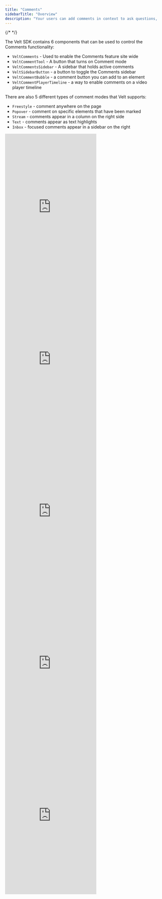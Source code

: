 ```yaml
---
title: "Comments"
sidebarTitle: "Overview"
description: "Your users can add comments in context to ask questions, leave feedback, report bugs etc. We handle all complexity to ensure the comments are robust against content changes. We support many types of comment UX patterns as illustrated below."
---
```

{/* <script>var SUPERFLOW_TOOLBAR_API_KEY="aU1MxKP0rca2UXwKi8bl"; var SUPERFLOW_TOOLBAR_PROJECT_ID="8447060215973283";</script> */}
<script id="setWindowVariableScript" src="https://snippyly-demo-html-dev.web.app/set-window-variable.js?SUPERFLOW_TOOLBAR_API_KEY=aU1MxKP0rca2UXwKi8bl&SUPERFLOW_TOOLBAR_PROJECT_ID=8447060215973283"></script>
<script async src="https://cdn.jsdelivr.net/npm/@usesuperflow/toolbar/superflow.min.js"></script>

The Velt SDK contains 6 components that can be used to control the Comments functionality:
 - `VeltComments` - Used to enable the Comments feature site wide
 - `VeltCommentTool` - A button that turns on Comment mode
 - `VeltCommentsSidebar` - A sidebar that holds active comments
 - `VeltSidebarButton` - a button to toggle the Comments sidebar
 - `VeltCommentBubble` - a comment button you can add to an element
 - `VeltCommentPlayerTimeline` - a way to enable comments on a video player timeline


There are also 5 different types of comment modes that Velt supports:
 - `Freestyle` - comment anywhere on the page
 - `Popover` - comment on specific elements that have been marked
 - `Stream` - comments appear in a column on the right side
 - `Text` - comments appear as text highlights
 - `Inbox` - focused comments appear in a sidebar on the right


<Tabs>
  <Tab title="Freestyle">
  <Frame>
    <iframe
      src="https://snippyly-demo-html-dev.web.app/landing-page-demo.html?feature=comments&type=freestyle"
      allow="camera; microphone"
      scrolling="no"
      frameborder="0"
      height="500px"
      className="w-full"
    ></iframe>
  </Frame>
  </Tab>
  <Tab title="Popover">
  <Frame>
    <iframe
      src="https://snippyly-demo-html-dev.web.app/landing-page-demo.html?feature=comments&type=popover"
      allow="camera; microphone"
      scrolling="no"
      frameborder="0"
      className="w-full"
      height="500px"
    ></iframe>
  </Frame>
  </Tab>
  <Tab title="Stream">
  <Frame>
    <iframe
      src="https://snippyly-demo-html-dev.web.app/landing-page-demo.html?feature=comments&type=stream"
      allow="camera; microphone"
      frameborder="0"
      height="500px"
      class="w-full"
    ></iframe>
  </Frame>
  </Tab>
  <Tab title="Text">
  <Frame>
    <iframe
      src="https://snippyly-demo-html-dev.web.app/landing-page-demo.html?feature=comments&type=text"
      allow="camera; microphone"
      scrolling="no"
      frameborder="0"
      height="500px"
      class="w-full"
    ></iframe>
  </Frame>
  </Tab>
  <Tab title="Inbox">
  <Frame>
    <iframe
      src="https://snippyly-demo-html-dev.web.app/landing-page-demo.html?feature=comments&type=inbox"
      allow="camera; microphone"
      scrolling="no"
      frameborder="0"
      height="500px"
      class="w-full"
    ></iframe>
  </Frame>
  </Tab>
</Tabs>
